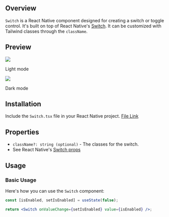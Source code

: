 ## Overview

`Switch` is a React Native component designed for creating a switch or toggle control. It's built on top of React Native's [Switch](https://reactnative.dev/docs/switch). It can be customized with Tailwind classes through the `className`.

## Preview

<div style={{ display: 'flex', justifyContent: 'center' }}>
  <div style={{ marginRight: '40px' }}>
    <img src="https://raw.githubusercontent.com/Mobilecn-UI/nativecn-ui/main/assets/examples/components/switch-light.png" />
    <p>Light mode</p>
  </div>
  <div style={{ marginRight: '40px' }}>
    <img src="https://raw.githubusercontent.com/Mobilecn-UI/nativecn-ui/main/assets/examples/components/switch-dark.png" />
    <p>Dark mode</p>
  </div>
</div>

## Installation

Include the `Switch.tsx` file in your React Native project. [File Link](https://github.com/Mobilecn-UI/nativecn-ui/blob/main/components/Switch.tsx)

## Properties

- `className?: string (optional)` - The classes for the switch.
- See React Native's [Switch props](https://reactnative.dev/docs/switch#props)

## Usage

### Basic Usage

Here's how you can use the `Switch` component:

```jsx
const [isEnabled, setIsEnabled] = useState(false);

return <Switch onValueChange={setIsEnabled} value={isEnabled} />;
```
